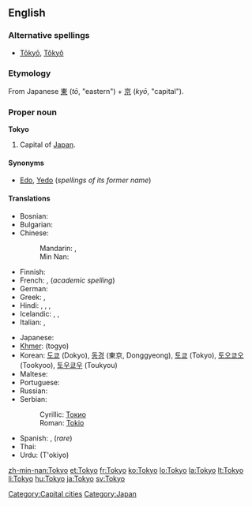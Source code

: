 {{wikipedia}}
==English==

===Alternative spellings===
* [[Tōkyō]], [[Tôkyô]]

===Etymology===
From Japanese [[東]] (''tō'', "eastern") + [[京]] (''kyō'', "capital").

===Proper noun===
'''Tokyo'''

# Capital of [[Japan]].

====Synonyms====
* [[Edo]], [[Yedo]] (''spellings of its former name'')

====Translations====
{{top}}
* Bosnian: {{t|bs|Tokio|m}}
* Bulgarian: {{t|bg|Токио|m}}
* Chinese: 
*: Mandarin: {{t|cmn|東京|tr=Dōngjīng}}, {{t|cmn|东京|tr=Dōngjīng}}
*: Min Nan: {{t|nan|Tang-kiaⁿ}}
* Finnish: {{t|fi|Tokio}}
* French: {{t|fr|Tokyo}}, (''academic spelling'') {{t|fr|Tōkyō}}
* German: {{t|de|Tokio}}
* Greek: {{t|el|Τόκιο|n|tr=Tókio}}, {{t|el|Τόκυο|n|tr=Tókyo}}
* Hindi: {{t|hi|टोक्यो|tr=T'okyo}}, {{t|hi|टोकियो|tr=T'okiyo}}, {{t|hi|तोक्यो|tr=Tokyo}}, {{t|hi|तोकियो|tr=Tokiyo}}
* Icelandic: {{t|is|Tokyo}}, {{t|is|Tókýó}}, {{t|is|Tókíó}}
* Italian: {{t|it|Tokyo|f}}, {{t|it|Tokio}}
{{mid}}
* Japanese: {{t|ja|東京|tr=とうきょう, Tōkyō|sc=Jpan}}
* [[Khmer]]: {{Khmr|[[តូក្យូ]]}} (togyo)
* Korean: [[도쿄]] (Dokyo), [[동경]] (東京, Donggyeong), [[토쿄]] (Tokyo), [[토오쿄오]] (Tookyoo), [[토우쿄우]] (Toukyou)
* Maltese: {{t|mt|Tokjo}}
* Portuguese: {{t|pt|Tóquio|m}}
* Russian: {{t|ru|Токио|m|tr=Tókio}}
* Serbian:
*: Cyrillic: [[Токио#Serbian|Токио]] {{m}}
*: Roman: [[Tokio#Serbian|Tokio]] {{m}}
* Spanish: {{t|es|Tokio}}, (''rare'') {{t|es|Tokyo|m}}
* Thai: {{t|th|โตเกียว|tr=tōgieow}}
* Urdu: {{fa-Arab|[[ٹوکیو]]}} (T'okiyo)
{{bottom}}

[[Category:Capital cities]]
[[Category:Japan]]

[[zh-min-nan:Tokyo]]
[[et:Tokyo]]
[[fr:Tokyo]]
[[ko:Tokyo]]
[[lo:Tokyo]]
[[la:Tokyo]]
[[lt:Tokyo]]
[[li:Tokyo]]
[[hu:Tokyo]]
[[ja:Tokyo]]
[[sv:Tokyo]]